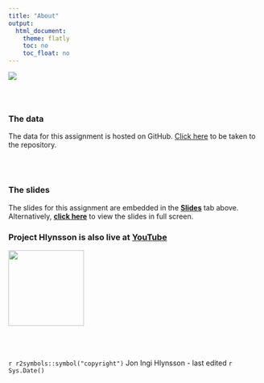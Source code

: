 ```yaml
---
title: "About"
output: 
  html_document:
    theme: flatly
    toc: no
    toc_float: no
---
```



![](images/Banner.jpg)

<div class="row" style="padding-top: 30px;">
<div class="col-sm-6">
### The data

The data for this assignment is hosted on GitHub. [Click here](https://github.com/JonHlynsson/PSMT59-Statistics-I/tree/master/data) to be taken to the repository.

<br><br>

### The slides

The slides for this assignment are embedded in the [**Slides**](https://jonhlynsson.github.io/PSMT59-Statistics-I/Links.html) tab above. Alternatively, [**click here**](https://jonhlynsson.github.io/PSMT59-Statistics-I/slides.html) to view the slides in full screen.
</div>

<div class="col-sm-6">


### Project Hlynsson is also live at [YouTube](https://www.youtube.com/channel/UC8KVPSlpugcmWHFQYSAD4eA)



![](images/ProjectHlynsson.jpg){width=150px align="right"}

</div>


<div class="col-sm-6">
<br><br><br>
`r r2symbols::symbol("copyright")` Jon Ingi Hlynsson - last edited `r Sys.Date()`
</div>